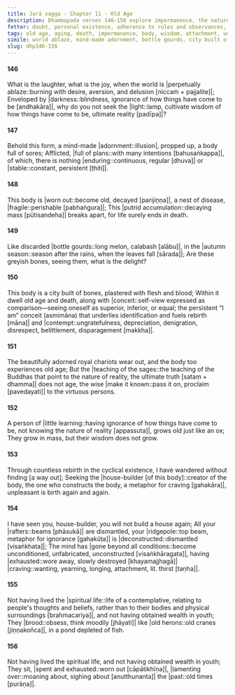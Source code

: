 ```yaml
---
title: Jarā vagga - Chapter 11 - Old Age
description: Dhammapada verses 146–156 explore impermanence, the nature of the body, and the inevitability of aging and death. Through metaphors of a world ablaze, a decaying body, the house-builder and a city of bones, they point to life's transience and the futility of clinging to sensual pleasures. The verses highlight the cultivation of wisdom, detachment, and the pursuit of an unconditioned state beyond constructs, contrasting fleeting youth and inevitable old age with the timeless teachings that lead to liberation.
fetter: doubt, personal existence, adherence to rules and observances, conceit, ill will, sensual desire, ignorance
tags: old age, aging, death, impermanence, body, wisdom, attachment, unconditioned, liberation, Dhamma, sages, dhp
simile: world ablaze, mind-made adornment, bottle gourds, city built of bones, royal chariots, house-builder, old herons
slug: dhp146-156
---
```


#### 146

What is the laughter, what is the joy,
when the world is |perpetually ablaze::burning with desire, aversion, and delusion [niccaṁ + pajjalite]|;
Enveloped by |darkness::blindness, ignorance of how things have come to be [andhakāra]|,
why do you not seek the |light::lamp, cultivate wisdom of how things have come to be, ultimate reality [padīpa]|?

#### 147

Behold this form, a mind-made |adornment::illusion|,
propped up, a body full of sores;
Afflicted, |full of plans::with many intentions [bahusaṅkappa]|,
of which, there is nothing |enduring::continuous, regular [dhuva]| or |stable::constant, persistent [ṭhiti]|.

#### 148

This body is |worn out::become old, decayed [parijiṇṇa]|,
a nest of disease, |fragile::perishable [pabhaṅgura]|;
This |putrid accumulation::decaying mass [pūtisandeha]| breaks apart,
for life surely ends in death.

#### 149

Like discarded |bottle gourds::long melon, calabash [alābu]|,
in the |autumn season::season after the rains, when the leaves fall [sārada]|;
Are these greyish bones,
seeing them, what is the delight?

#### 150

This body is a city built of bones,
plastered with flesh and blood;
Within it dwell old age and death,
along with |conceit::self-view expressed as comparison—seeing oneself as superior, inferior, or equal; the persistent “I am” conceit (asmimāna) that underlies identification and fuels rebirth [māna]| and |contempt::ungratefulness, depreciation, denigration, disrespect, belittlement, disparagement [makkha]|.

#### 151

The beautifully adorned royal chariots wear out,
and the body too experiences old age;
But the |teaching of the sages::the teaching of the Buddhas that point to the nature of reality, the ultimate truth [sataṃ + dhamma]| does not age,
the wise |make it known::pass it on, proclaim [pavedayati]| to the virtuous persons.

#### 152

A person of |little learning::having ignorance of how things have come to be, not knowing the nature of reality [appassuta]|,
grows old just like an ox;
They grow in mass,
but their wisdom does not grow.

#### 153

Through countless rebirth in the cyclical existence,
I have wandered without finding [a way out];
Seeking the |house-builder [of this body]::creator of the body, the one who constructs the body, a metaphor for craving [gahakāra]|,
unpleasant is birth again and again.

#### 154

I have seen you, house-builder,
you will not build a house again;
All your |rafters::beams [phāsukā]| are dismantled,
your |ridgepole::top beam, metaphor for ignorance [gahakūṭa]| is |deconstructed::dismantled [visaṅkhata]|;
The mind has |gone beyond all conditions::become unconditioned, unfabricated, unconstructed [visaṅkhāragata]|,
having |exhausted::wore away, slowly destroyed [khayamajjhagā]| |craving::wanting, yearning, longing, attachment, lit. thirst [taṇha]|.

#### 155

Not having lived the |spiritual life::life of a contemplative, relating to people's thoughts and beliefs, rather than to their bodies and physical surroundings [brahmacariya]|,
and not having obtained wealth in youth;
They |brood::obsess, think moodily [jhāyati]| like |old herons::old cranes [jiṇṇakoñca]|,
in a pond depleted of fish.

#### 156

Not having lived the spiritual life,
and not having obtained wealth in youth;
They sit, |spent and exhausted::worn out [cāpātikhīṇa]|,
|lamenting over::moaning about, sighing about [anutthunanta]| the |past::old times [purāṇa]|.